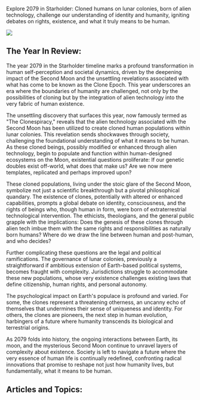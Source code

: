 Explore 2079 in Starholder: Cloned humans on lunar colonies, born of alien technology, challenge our understanding of identity and humanity, igniting debates on rights, existence, and what it truly means to be human.

![](https://drbs5yklwtho3.cloudfront.net/images/1752611684051-qo339xy8hed-image.jpg)

## The Year In Review:

The year 2079 in the Starholder timeline marks a profound transformation in human self-perception and societal dynamics, driven by the deepening impact of the Second Moon and the unsettling revelations associated with what has come to be known as the Clone Epoch. This year underscores an era where the boundaries of humanity are challenged, not only by the possibilities of cloning but by the integration of alien technology into the very fabric of human existence.

The unsettling discovery that surfaces this year, now famously termed as "The Clonespiracy," reveals that the alien technology associated with the Second Moon has been utilized to create cloned human populations within lunar colonies. This revelation sends shockwaves through society, challenging the foundational understanding of what it means to be human. As these cloned beings, possibly modified or enhanced through alien technology, begin to populate and function within human-designed ecosystems on the Moon, existential questions proliferate: If our genetic doubles exist off-world, what does that make us? Are we now mere templates, replicated and perhaps improved upon?

These cloned populations, living under the stoic glare of the Second Moon, symbolize not just a scientific breakthrough but a pivotal philosophical quandary. The existence of clones, potentially with altered or enhanced capabilities, prompts a global debate on identity, consciousness, and the rights of beings who, though human in form, were born of extraterrestrial technological intervention. The ethicists, theologians, and the general public grapple with the implications: Does the genesis of these clones through alien tech imbue them with the same rights and responsibilities as naturally born humans? Where do we draw the line between human and post-human, and who decides?

Further complicating these questions are the legal and political ramifications. The governance of lunar colonies, previously a straightforward if ambitious extension of Earth-based political systems, becomes fraught with complexity. Jurisdictions struggle to accommodate these new populations, whose very existence challenges existing laws that define citizenship, human rights, and personal autonomy.

The psychological impact on Earth's populace is profound and varied. For some, the clones represent a threatening otherness, an uncanny echo of themselves that undermines their sense of uniqueness and identity. For others, the clones are pioneers, the next step in human evolution, harbingers of a future where humanity transcends its biological and terrestrial origins.

As 2079 folds into history, the ongoing interactions between Earth, its moon, and the mysterious Second Moon continue to unravel layers of complexity about existence. Society is left to navigate a future where the very essence of human life is continually redefined, confronting radical innovations that promise to reshape not just how humanity lives, but fundamentally, what it means to be human.

## Articles and Topics:
